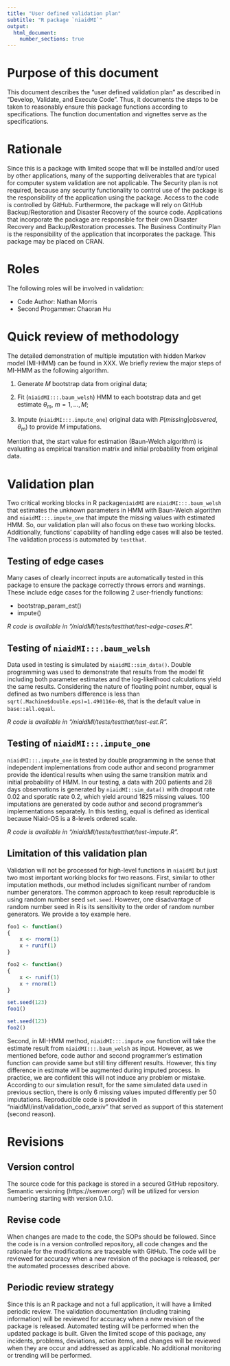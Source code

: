 ```yaml
---
title: "User defined validation plan"
subtitle: "R package `niaidMI`"
output:
  html_document:
    number_sections: true
---
```


# Purpose of this document

This document describes the "user defined validation plan" as described in
"Develop, Validate, and Execute Code". Thus, it documents the steps to be taken
to reasonably ensure this package functions according to specifications.
The function documentation and vignettes serve as the specifications.


# Rationale

Since this is a package with limited scope that will be installed and/or
used by other applications, many of the supporting deliverables that are
typical for computer system validation are not applicable. The Security plan
is not required, because any security functionality to control use of the
package is the responsibility of the application using the package.
Access to the code is controlled by GitHub. Furthermore, the package will
rely on GitHub Backup/Restoration and Disaster Recovery of the source code.
Applications that incorporate the package are responsible for their own
Disaster Recovery and Backup/Restoration processes. The Business Continuity
Plan is the responsibility of the application that incorporates the package.
This package may be placed on CRAN.  


# Roles

The following roles will be involved in validation:

 + Code Author: Nathan Morris
 + Second Progammer: Chaoran Hu


# Quick review of methodology

The detailed demonstration of multiple imputation with hidden Markov model
(MI-HMM) can be found in XXX. We briefly review the major steps of
MI-HMM as the following algorithm.

1. Generate $M$ bootstrap data from original data;

2. Fit (`niaidMI:::.baum_welsh`) HMM to each bootstrap data and get
estimate $\theta_m$, $m=1,...,M$;

3. Impute (`niaidMI:::.impute_one`) original data with
$P(missing|obsvered, \theta_m)$ to provide $M$ imputations.

Mention that, the start value for estimation (Baun-Welch algorithm) is
evaluating as empirical transition matrix and initial probability from
original data.


# Validation plan

Two critical working blocks in R package`niaidMI` are `niaidMI:::.baum_welsh`
that estimates the unknown parameters in HMM with Baun-Welch algorithm and
`niaidMI:::.impute_one` that impute the missing values with estimated HMM.
So, our validation plan will also focus on these two working blocks.
Additionally, functions' capability of handling edge cases will also be
tested. The validation process is automated by `testthat`.

## Testing of edge cases

Many cases of clearly incorrect inputs are automatically tested in this package
to ensure the package correctly throws errors and warnings. These include
edge cases for the following 2 user-friendly functions:

 + bootstrap_param_est()
 + impute()
 
*R code is available in "/niaidMI/tests/testthat/test-edge-cases.R".*

## Testing of `niaidMI:::.baum_welsh`

Data used in testing is simulated by `niaidMI::sim_data()`. Double
programming was used to demonstrate that results from the model fit
including both parameter estimates and the log-likelihood calculations yield
the same results. Considering the nature of floating point number, equal is
defined as two numbers difference is less than
`sqrt(.Machine$double.eps)=1.490116e-08`, that is the default value
in `base::all.equal`.

*R code is available in "/niaidMI/tests/testthat/test-est.R".*


## Testing of `niaidMI:::.impute_one`

`niaidMI:::.impute_one` is tested by double programming in the sense that
independent implementations from code author and second programmer provide
the identical results when using the same transition matrix and initial
probability of HMM.
In our testing, a data with 200 patients and 28 days observations is
generated by `niaidMI::sim_data()` with dropout rate 0.02 and sporatic
rate 0.2, which yield around 1825 missing values. 100 imputations are
generated by code author and second programmer's implementations separately.
In this testing, equal is defined as identical because Niaid-OS is a 8-levels
ordered scale.

*R code is available in "/niaidMI/tests/testthat/test-impute.R".*

## Limitation of this validation plan

Validation will not be processed for high-level functions in `niaidMI`
but just two most important working blocks for two reasons. First,
similar to other imputation methods, our method includes significant
number of random number generators. The common approach to keep result
reproducible is using random number seed `set.seed`. However,
one disadvantage of random number seed in R is its sensitivity to the
order of random number generators. We provide a toy example here.
```r
foo1 <- function()
{
    x <- rnorm(1)
    x + runif(1)
}

foo2 <- function()
{
    x <- runif(1)
    x + rnorm(1)
}

set.seed(123)
foo1()

set.seed(123)
foo2()
```
Second, in MI-HMM method, `niaidMI:::.impute_one` function will take
the estimate result from `niaidMI:::.baum_welsh` as input.
However, as we mentioned before, code author and second programmer's
estimation function can provide same but still tiny different results.
However, this tiny difference in estimate will be augmented during
imputed process. In practice, we are confident this will not induce
any problem or mistake. According to our simulation result, for the
same simulated data used in previous section, there is only 6 missing
values imputed differently per 50 imputations. Reproducible code is
provided in "niaidMI/inst/validation_code_arxiv" that served as
support of this statement (second reason).


# Revisions

## Version control
The source code for this package is stored in a secured GitHub repository.
Semantic versioning (https://semver.org/) will be utilized for version numbering
starting with version 0.1.0.

## Revise code

When changes are made to the code, the SOPs should be followed. Since the code
is in a version controlled repository, all code changes and the rationale for
the modifications are traceable with GitHub. The code will be reviewed for
accuracy when a new revision of the package is released, per the automated
processes described above.

## Periodic review strategy

Since this is an R package and not a full application, it will have a limited
periodic review. The validation documentation (including training information)
will be reviewed for accuracy when a new revision of the package is released.
Automated testing will be performed when the updated package is built. Given
the limited scope of this package, any incidents, problems, deviations, action
items, and changes will be reviewed when they are occur and addressed as
applicable. No additional monitoring or trending will be performed.